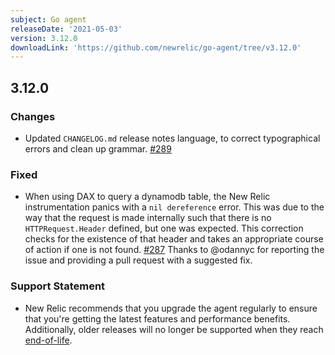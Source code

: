 ```yaml
---
subject: Go agent
releaseDate: '2021-05-03'
version: 3.12.0
downloadLink: 'https://github.com/newrelic/go-agent/tree/v3.12.0'
---
```


## 3.12.0

### Changes

* Updated `CHANGELOG.md` release notes language, to correct typographical errors and clean up grammar. [#289](https://github.com/newrelic/go-agent/issues/289)

### Fixed

* When using DAX to query a dynamodb table, the New Relic instrumentation panics with a `nil dereference` error. This was due to the way that the request is made internally such that there is no `HTTPRequest.Header` defined, but one was expected. This correction checks for the existence of that header and takes an appropriate course of action if one is not found. [#287](https://github.com/newrelic/go-agent/issues/287) Thanks to @odannyc for reporting the issue and providing a pull request with a suggested fix.

### Support Statement

* New Relic recommends that you upgrade the agent regularly to ensure that you're getting the latest features and performance benefits. Additionally, older releases will no longer be supported when they reach [end-of-life](https://docs.newrelic.com/docs/using-new-relic/cross-product-functions/install-configure/notification-changes-new-relic-saas-features-distributed-software).

